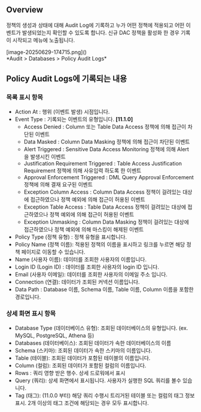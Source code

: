 ## Overview
정책의 생성과 상태에 대해 Audit Log에 기록하고 누가 어떤 정책에 적용되고 어떤 이벤트가 발생되었는지 확인할 수 있도록 합니다. 신규 DAC 정책을 활성화 한 경우 기록이 시작되고 메뉴에 노출됩니다.

<p align="center">
<div>[image-20250629-174715.png]()</div>
*Audit &gt; Databases &gt; Policy Audit Logs*
</p>

## Policy Audit Logs에 기록되는 내용
### 목록 표시 항목
* Action At : 행위 (이벤트 발생) 시점입니다.
* Event Type : 기록되는 이벤트의 유형입니다. **[11.1.0]** 
    * Access Denied : Column 또는 Table Data Access 정책에 의해 접근이 차단된 이벤트
    * Data Masked : Column Data Masking 정책에 의해 접근이 차단된 이벤트
    * Alert Triggered : Sensitive Data Access Monitoring 정책에 의해 Alert 을 발생시킨 이벤트
    * Justification Requirement Triggered : Table Access Justification Requirement 정책에 의해 사유입력 하도록 한 이벤트
    * Approval Enforcement Triggered : DML Query Approval Enforcement 정책에 의해 결재 요구된 이벤트
    * Exception Column Access : Column Data Access 정책이 걸려있는 대상에 접근하였으나 정책 예외에 의해 접근이 허용된 이벤트
    * Exception Table Access : Table Data Access 정책이 걸려있는 대상에 접근하였으나 정책 예외에 의해 접근이 허용된 이벤트
    * Exception Unmasking : Column Data Masking 정책이 걸려있는 대상에 접근하였으나 정책 예외에 의해 마스킹이 해제된 이벤트
* Policy Type (정책 유형) : 정책 유형을 표시합니다.
* Policy Name (정책 이름): 적용된 정책의 이름을 표시하고 링크를 누르면 해당 정책 페이지로 이동할 수 있습니다.
* Name (사용자 이름): 데이터를 조회한 사용자의 이름입니다.
* Login ID (Login ID) : 데이터를 조회한 사용자의 login ID 입니다.
* Email (사용자 이메일): 데이터를 조회한 사용자의 이메일 주소 입니다.
* Connection (연결): 데이터가 조회된 커넥션 이름입니다.
* Data Path : Database 이름, Schema 이름, Table 이름, Column 이름을 포함한 경로입니다. 

### 상세 화면 표시 항목
* Database Type (데이터베이스 유형): 조회된 데이터베이스의 유형입니다. (ex. MySQL, PostgreSQL, Athena 등)
* Databases (데이터베이스): 조회된 데이터가 속한 데이터베이스의 이름
* Schema (스키마): 조회된 데이터가 속한 스키마의 이름입니다. 
* Table (테이블): 조회된 데이터가 포함된 테이블의 이름입니다.
* Column (컬럼): 조회된 데이터가 포함된 컬럼의 이름입니다.
* Rows : 쿼리 영향 받은 행수. 상세 드로워에서 표시
* Query (쿼리): 상세 화면에서 표시됩니다. 사용자가 실행한 SQL 쿼리를 볼수 있습니다.
* Tag (태그): (11.0.0 부터) 해당 쿼리 수행시 트리거된 테이블 또는 컬럼의 태그 정보 표시. 2개 이상의 태그 조건에 해당되는 경우 모두 표시합니다.
